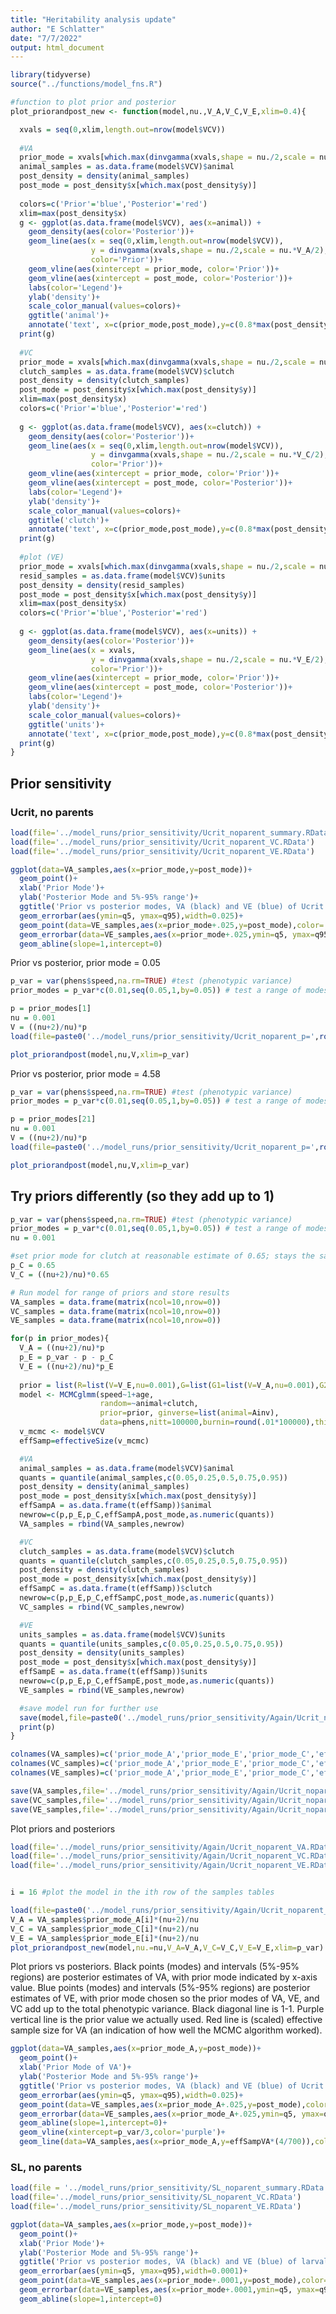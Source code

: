 ```yaml
---
title: "Heritability analysis update"
author: "E Schlatter"
date: "7/7/2022"
output: html_document
---
```


```r
library(tidyverse)
source("../functions/model_fns.R")
```

```r
#function to plot prior and posterior
plot_priorandpost_new <- function(model,nu.,V_A,V_C,V_E,xlim=0.4){

  xvals = seq(0,xlim,length.out=nrow(model$VCV))  
  
  #VA
  prior_mode = xvals[which.max(dinvgamma(xvals,shape = nu./2,scale = nu.*V_A/2))]
  animal_samples = as.data.frame(model$VCV)$animal
  post_density = density(animal_samples)
  post_mode = post_density$x[which.max(post_density$y)]
  
  colors=c('Prior'='blue','Posterior'='red')
  xlim=max(post_density$x)
  g <- ggplot(as.data.frame(model$VCV), aes(x=animal)) + 
    geom_density(aes(color='Posterior'))+
    geom_line(aes(x = seq(0,xlim,length.out=nrow(model$VCV)), 
                  y = dinvgamma(xvals,shape = nu./2,scale = nu.*V_A/2),
                  color='Prior'))+
    geom_vline(aes(xintercept = prior_mode, color='Prior'))+
    geom_vline(aes(xintercept = post_mode, color='Posterior'))+
    labs(color='Legend')+
    ylab('density')+
    scale_color_manual(values=colors)+
    ggtitle('animal')+
    annotate('text', x=c(prior_mode,post_mode),y=c(0.8*max(post_density$y),0.6*max(post_density$y)),label=c(as.character(round(prior_mode,4)),as.character(round(post_mode,4))),colour = c('blue','red'))
  print(g)
  
  #VC
  prior_mode = xvals[which.max(dinvgamma(xvals,shape = nu./2,scale = nu.*V_C/2))]
  clutch_samples = as.data.frame(model$VCV)$clutch
  post_density = density(clutch_samples)
  post_mode = post_density$x[which.max(post_density$y)]
  xlim=max(post_density$x)
  colors=c('Prior'='blue','Posterior'='red')
  
  g <- ggplot(as.data.frame(model$VCV), aes(x=clutch)) + 
    geom_density(aes(color='Posterior'))+
    geom_line(aes(x = seq(0,xlim,length.out=nrow(model$VCV)), 
                  y = dinvgamma(xvals,shape = nu./2,scale = nu.*V_C/2),
                  color='Prior'))+
    geom_vline(aes(xintercept = prior_mode, color='Prior'))+
    geom_vline(aes(xintercept = post_mode, color='Posterior'))+
    labs(color='Legend')+
    ylab('density')+
    scale_color_manual(values=colors)+
    ggtitle('clutch')+
    annotate('text', x=c(prior_mode,post_mode),y=c(0.8*max(post_density$y),0.6*max(post_density$y)),label=c(as.character(round(prior_mode,4)),as.character(round(post_mode,4))),colour = c('blue','red'))
  print(g)
  
  #plot (VE)
  prior_mode = xvals[which.max(dinvgamma(xvals,shape = nu./2,scale = nu.*V_E/2))]
  resid_samples = as.data.frame(model$VCV)$units
  post_density = density(resid_samples)
  post_mode = post_density$x[which.max(post_density$y)]
  xlim=max(post_density$x)
  colors=c('Prior'='blue','Posterior'='red')
  
  g <- ggplot(as.data.frame(model$VCV), aes(x=units)) + 
    geom_density(aes(color='Posterior'))+
    geom_line(aes(x = xvals, 
                  y = dinvgamma(xvals,shape = nu./2,scale = nu.*V_E/2),
                  color='Prior'))+
    geom_vline(aes(xintercept = prior_mode, color='Prior'))+
    geom_vline(aes(xintercept = post_mode, color='Posterior'))+
    labs(color='Legend')+
    ylab('density')+
    scale_color_manual(values=colors)+
    ggtitle('units')+
    annotate('text', x=c(prior_mode,post_mode),y=c(0.8*max(post_density$y),0.6*max(post_density$y)),label=c(as.character(round(prior_mode,4)),as.character(round(post_mode,4))),colour = c('blue','red'))
  print(g) 
}
```

## Prior sensitivity

### Ucrit, no parents
```r
load(file='../model_runs/prior_sensitivity/Ucrit_noparent_summary.RData')
load(file='../model_runs/prior_sensitivity/Ucrit_noparent_VC.RData')
load(file='../model_runs/prior_sensitivity/Ucrit_noparent_VE.RData')

ggplot(data=VA_samples,aes(x=prior_mode,y=post_mode))+
  geom_point()+
  xlab('Prior Mode')+
  ylab('Posterior Mode and 5%-95% range')+
  ggtitle('Prior vs posterior modes, VA (black) and VE (blue) of Ucrit')+
  geom_errorbar(aes(ymin=q5, ymax=q95),width=0.025)+
  geom_point(data=VE_samples,aes(x=prior_mode+.025,y=post_mode),color='blue')+
  geom_errorbar(data=VE_samples,aes(x=prior_mode+.025,ymin=q5, ymax=q95),color='blue',width=0.025)+
  geom_abline(slope=1,intercept=0)
```

Prior vs posterior, prior mode = 0.05
```r
p_var = var(phens$speed,na.rm=TRUE) #test (phenotypic variance)
prior_modes = p_var*c(0.01,seq(0.05,1,by=0.05)) # test a range of modes from 1% to 100% of the phenotypic variance

p = prior_modes[1]
nu = 0.001
V = ((nu+2)/nu)*p
load(file=paste0('../model_runs/prior_sensitivity/Ucrit_noparent_p=',round(p,3),'.RData'))

plot_priorandpost(model,nu,V,xlim=p_var)

```
Prior vs posterior, prior mode = 4.58
```r
p_var = var(phens$speed,na.rm=TRUE) #test (phenotypic variance)
prior_modes = p_var*c(0.01,seq(0.05,1,by=0.05)) # test a range of modes from 1% to 100% of the phenotypic variance

p = prior_modes[21]
nu = 0.001
V = ((nu+2)/nu)*p
load(file=paste0('../model_runs/prior_sensitivity/Ucrit_noparent_p=',round(p,3),'.RData'))

plot_priorandpost(model,nu,V,xlim=p_var)

```


## Try priors differently (so they add up to 1)

```r
p_var = var(phens$speed,na.rm=TRUE) #test (phenotypic variance)
prior_modes = p_var*c(0.01,seq(0.05,1,by=0.05)) # test a range of modes from 1% to 100% of the phenotypic variance
nu = 0.001

#set prior mode for clutch at reasonable estimate of 0.65; stays the same for all of these model runs
p_C = 0.65
V_C = ((nu+2)/nu)*0.65

# Run model for range of priors and store results
VA_samples = data.frame(matrix(ncol=10,nrow=0))
VC_samples = data.frame(matrix(ncol=10,nrow=0))
VE_samples = data.frame(matrix(ncol=10,nrow=0))

for(p in prior_modes){
  V_A = ((nu+2)/nu)*p
  p_E = p_var - p - p_C
  V_E = ((nu+2)/nu)*p_E
  
  prior = list(R=list(V=V_E,nu=0.001),G=list(G1=list(V=V_A,nu=0.001),G2=list(V=V_C,nu=0.001)))
  model <- MCMCglmm(speed~1+age,
                    random=~animal+clutch,
                    prior=prior, ginverse=list(animal=Ainv),
                    data=phens,nitt=100000,burnin=round(.01*100000),thin=10,verbose=FALSE)
  v_mcmc <- model$VCV
  effSamp=effectiveSize(v_mcmc)

  #VA
  animal_samples = as.data.frame(model$VCV)$animal
  quants = quantile(animal_samples,c(0.05,0.25,0.5,0.75,0.95))
  post_density = density(animal_samples)
  post_mode = post_density$x[which.max(post_density$y)]
  effSampA = as.data.frame(t(effSamp))$animal
  newrow=c(p,p_E,p_C,effSampA,post_mode,as.numeric(quants))
  VA_samples = rbind(VA_samples,newrow)

  #VC
  clutch_samples = as.data.frame(model$VCV)$clutch
  quants = quantile(clutch_samples,c(0.05,0.25,0.5,0.75,0.95))
  post_density = density(clutch_samples)
  post_mode = post_density$x[which.max(post_density$y)]
  effSampC = as.data.frame(t(effSamp))$clutch
  newrow=c(p,p_E,p_C,effSampC,post_mode,as.numeric(quants))
  VC_samples = rbind(VC_samples,newrow)

  #VE
  units_samples = as.data.frame(model$VCV)$units
  quants = quantile(units_samples,c(0.05,0.25,0.5,0.75,0.95))
  post_density = density(units_samples)
  post_mode = post_density$x[which.max(post_density$y)]
  effSampE = as.data.frame(t(effSamp))$units
  newrow=c(p,p_E,p_C,effSampE,post_mode,as.numeric(quants))
  VE_samples = rbind(VE_samples,newrow)

  #save model run for further use
  save(model,file=paste0('../model_runs/prior_sensitivity/Again/Ucrit_noparent_p=',round(p,3),'.RData'))
  print(p)
}

colnames(VA_samples)=c('prior_mode_A','prior_mode_E','prior_mode_C','effSampVA','post_mode','q5','q25','q50','q75','q95')
colnames(VC_samples)=c('prior_mode_A','prior_mode_E','prior_mode_C','effSampVC','post_mode','q5','q25','q50','q75','q95')
colnames(VE_samples)=c('prior_mode_A','prior_mode_E','prior_mode_C','effSampVE','post_mode','q5','q25','q50','q75','q95')

save(VA_samples,file='../model_runs/prior_sensitivity/Again/Ucrit_noparent_VA.RData')
save(VC_samples,file='../model_runs/prior_sensitivity/Again/Ucrit_noparent_VC.RData')
save(VE_samples,file='../model_runs/prior_sensitivity/Again/Ucrit_noparent_VE.RData')
```

Plot priors and posteriors
```r
load(file='../model_runs/prior_sensitivity/Again/Ucrit_noparent_VA.RData')
load(file='../model_runs/prior_sensitivity/Again/Ucrit_noparent_VC.RData')
load(file='../model_runs/prior_sensitivity/Again/Ucrit_noparent_VE.RData')


i = 16 #plot the model in the ith row of the samples tables

load(file=paste0('../model_runs/prior_sensitivity/Again/Ucrit_noparent_p=',round(prior_modes[i],3),'.RData'))
V_A = VA_samples$prior_mode_A[i]*(nu+2)/nu
V_C = VA_samples$prior_mode_C[i]*(nu+2)/nu
V_E = VA_samples$prior_mode_E[i]*(nu+2)/nu
plot_priorandpost_new(model,nu.=nu,V_A=V_A,V_C=V_C,V_E=V_E,xlim=p_var)
```
Plot priors vs posteriors.
Black points (modes) and intervals (5%-95% regions) are posterior estimates of VA, with prior mode indicated by x-axis value.
Blue points (modes) and intervals (5%-95% regions) are posterior estimates of VE, with prior mode chosen so the prior modes of VA, VE, and VC add up to the total phenotypic variance.
Black diagonal line is 1-1.
Purple vertical line is the prior value we actually used.
Red line is (scaled) effective sample size for VA (an indication of how well the MCMC algorithm worked).
```r
ggplot(data=VA_samples,aes(x=prior_mode_A,y=post_mode))+
  geom_point()+
  xlab('Prior Mode of VA')+
  ylab('Posterior Mode and 5%-95% range')+
  ggtitle('Prior vs posterior modes, VA (black) and VE (blue) of Ucrit')+
  geom_errorbar(aes(ymin=q5, ymax=q95),width=0.025)+
  geom_point(data=VE_samples,aes(x=prior_mode_A+.025,y=post_mode),color='blue')+
  geom_errorbar(data=VE_samples,aes(x=prior_mode_A+.025,ymin=q5, ymax=q95),color='blue',width=0.025)+
  geom_abline(slope=1,intercept=0)+
  geom_vline(xintercept=p_var/3,color='purple')+
  geom_line(data=VA_samples,aes(x=prior_mode_A,y=effSampVA*(4/700)),color='red')
```



### SL, no parents
```r
load(file = '../model_runs/prior_sensitivity/SL_noparent_summary.RData')
load(file='../model_runs/prior_sensitivity/SL_noparent_VC.RData')
load(file='../model_runs/prior_sensitivity/SL_noparent_VE.RData')

ggplot(data=VA_samples,aes(x=prior_mode,y=post_mode))+
  geom_point()+
  xlab('Prior Mode')+
  ylab('Posterior Mode and 5%-95% range')+
  ggtitle('Prior vs posterior modes, VA (black) and VE (blue) of larval size')+
  geom_errorbar(aes(ymin=q5, ymax=q95),width=0.0001)+
  geom_point(data=VE_samples,aes(x=prior_mode+.0001,y=post_mode),color='blue')+
  geom_errorbar(data=VE_samples,aes(x=prior_mode+.0001,ymin=q5, ymax=q95),color='blue',width=0.0001)+
  geom_abline(slope=1,intercept=0)
```